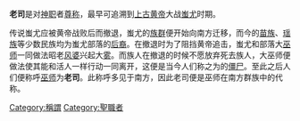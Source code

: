 '''老司'''是对[[神职|神职]]者[[尊称|尊称]]，最早可追溯到[[上古|上古]][[黄帝|黄帝]]大战[[蚩尤|蚩尤]]时期。

传说蚩尤应被黄帝战败后而撤退，蚩尤的[[族群|族群]]便开始向南方迁移，而今的[[苗族|苗族]]、[[瑶族|瑶族]]等少数民族均为蚩尤部落的[[后裔|后裔]]。在撤退时为了阻挡黄帝追击，蚩尤和部落大[[巫师|巫师]]一同做法昭老[[风婆|风婆]]兴起大[[雾|雾]]。而族人在撤退的时候不愿放弃死去族人，大巫师便做法使其能和活人一样行动一同离开，这便是当今人们称之为的[[僵尸|僵尸]]。至此之后人们便称呼[[巫师|巫师]]为'''老司'''。此称呼多见于南方，因此老司便是巫师在南方群族中的代称。
[[Category:稱謂|Category:稱謂]]
[[Category:聖職者|Category:聖職者]]
